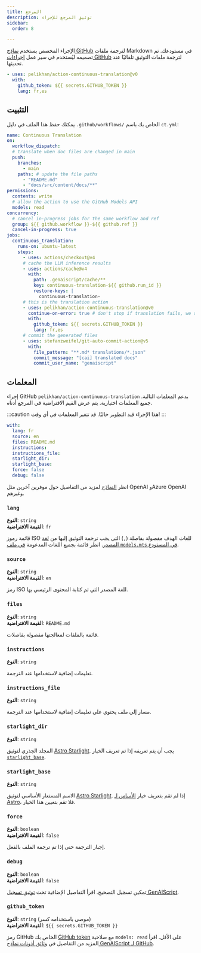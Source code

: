 ```yaml
---
title: المرجع
description: توثيق المرجع للإجراء
sidebar:
  order: 8

---
```


الإجراء المخصص يستخدم [نماذج GitHub](https://github.com/models) لترجمة ملفات Markdown في مستودعك.
تم تصميمه ليُستخدم في سير عمل [إجراءات GitHub](https://docs.github.com/en/actions) لترجمة ملفات التوثيق تلقائيًا عند تحديثها.

```yaml title=".github/workflows/ct.yml"
- uses: pelikhan/action-continuous-translation@v0
  with:
    github_token: ${{ secrets.GITHUB_TOKEN }}
    lang: fr,es
```

## التثبيت

يمكنك حفظ هذا الملف في دليل `.github/workflows/` الخاص بك باسم `ct.yml`:

```yaml title=".github/workflows/ct.yml" wrap
name: Continuous Translation
on:
  workflow_dispatch:
  # translate when doc files are changed in main
  push:
    branches:
      - main
    paths: # update the file paths
      - "README.md"
      - "docs/src/content/docs/**"
permissions:
  contents: write
  # allow the action to use the GitHub Models API
  models: read
concurrency:
  # cancel in-progress jobs for the same workflow and ref
  group: ${{ github.workflow }}-${{ github.ref }}
  cancel-in-progress: true
jobs:
  continuous_translation:
    runs-on: ubuntu-latest
    steps:
      - uses: actions/checkout@v4
      # cache the LLM inference results
      - uses: actions/cache@v4
        with:
          path: .genaiscript/cache/**
          key: continuous-translation-${{ github.run_id }}
          restore-keys: |
            continuous-translation-
      # this is the translation action
      - uses: pelikhan/action-continuous-translation@v0
        continue-on-error: true # don't stop if translation fails, we still need to store the cache
        with:
          github_token: ${{ secrets.GITHUB_TOKEN }}
          lang: fr,es
      # commit the generated files
      - uses: stefanzweifel/git-auto-commit-action@v5
        with:
          file_pattern: "**.md* translations/*.json"
          commit_message: "[cai] translated docs"
          commit_user_name: "genaiscript"
```

## المعلمات

إجراء GitHub `pelikhan/action-continuous-translation` يدعم المعلمات التالية.
جميع المعلمات اختيارية.
يتم عرض القيم الافتراضية في المرجع أدناه.

:::caution
هذا الإجراء قيد التطوير حاليًا. قد تتغير المعلمات في أي وقت!
:::

```yaml
with:
  lang: fr
  source: en
  files: README.md
  instructions:
  instructions_file:
  starlight_dir:
  starlight_base:
  force: false
  debug: false
```

انظر [النماذج](../../reference/models/) لمزيد من التفاصيل حول موفرين آخرين مثل OpenAI وAzure OpenAI وغيرهم.

### `lang`

**النوع**: `string`\
**القيمة الافتراضية**: `fr`

قائمة رموز ISO للغات الهدف مفصولة بفاصلة (`,`) التي يجب ترجمة التوثيق إليها من [لغة المصدر](#source).
انظر قائمة بجميع اللغات المدعومة [في ملف `models.mts` في المستودع](https://github.com/pelikhan/action-continuous-translation/blob/main/genaisrc/src/models.mts).

### `source`

**النوع**: `string`\
**القيمة الافتراضية**: `en`

رمز ISO للغة المصدر التي تم كتابة المحتوى الرئيسي بها.

### `files`

**النوع**: `string`\
**القيمة الافتراضية**: `README.md`

قائمة بالملفات لمعالجتها مفصولة بفاصلات.

### `instructions`

**النوع**: `string`

تعليمات إضافية لاستخدامها عند الترجمة.

### `instructions_file`

**النوع**: `string`

مسار إلى ملف يحتوي على تعليمات إضافية لاستخدامها عند الترجمة.

### `starlight_dir`

**النوع**: `string`

المجلد الجذري لتوثيق [Astro Starlight](../../reference/astro-starlight/).
يجب أن يتم تعريفه إذا تم تعريف الخيار [`starlight_base`](#starlight_base).

### `starlight_base`

**النوع**: `string`

الاسم المستعار الأساسي لتوثيق [Astro Starlight](../../reference/astro-starlight/).
إذا لم تقم بتعريف خيار [الأساس لـ Astro](https://docs.astro.build/en/reference/configuration-reference/#base)، فلا تقم بتعيين هذا الخيار.

### `force`

**النوع**: `boolean`\
**القيمة الافتراضية**: `false`

إجبار الترجمة حتى إذا تم ترجمة الملف بالفعل.

### `debug`

**النوع**: `boolean`\
**القيمة الافتراضية**: `false`

تمكين تسجيل التصحيح.
اقرأ التفاصيل الإضافية تحت [توثيق تسجيل GenAIScript](https://microsoft.github.io/genaiscript/reference/scripts/logging/).

### `github_token`

**النوع**: `string` (موصى باستخدامه كسر)\
**القيمة الافتراضية**: `${{ secrets.GITHUB_TOKEN }}`

رمز GitHub الخاص بك [GitHub token](https://github.com/settings/tokens) مع صلاحية `models: read` على الأقل. اقرأ المزيد من التفاصيل في [وثائق أذونات نماذج GenAIScript لـ GitHub](https://microsoft.github.io/genaiscript/reference/github-actions/#github-models-permissions).
